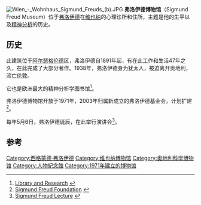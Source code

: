 {{For|the museum 在伦敦|弗洛伊德博物馆 (伦敦)}}
[[Image:Wien_-_Wohnhaus_Sigmund_Freuds_(b).JPG|thumb]]
'''弗洛伊德博物馆'''（Sigmund Freud Museum）位于[[弗洛伊德|弗洛伊德]]在[[维也纳|维也纳]]的心理诊所和住所，主题是他的生平以及[[精神分析|精神分析]]的历史。

==历史==
此建筑位于[[阿尔瑟格伦德|阿尔瑟格伦德]]区，弗洛伊德自1891年起，有在此工作和生活47年之久，在此完成了大部分著作。1938年，弗洛伊德身为犹太人，被迫离开奥地利，流亡[[伦敦|伦敦]]。

它也是欧洲最大的精神分析学图书馆<ref>[http://www.freud-museum.at/cms/index.php/calatogues-and-additions.html Library and Research] {{webarchive|url=https://web.archive.org/web/20100920062929/http://freud-museum.at/cms/index.php/calatogues-and-additions.html |date=2010-09-20 }}</ref>。

弗洛伊德博物馆开放于1971年，2003年归属新成立的弗洛伊德基金会，计划扩建<ref>[http://www.freud-museum.at/cms/index.php/sigmund-freud-foundation.html Sigmund Freud Foundation] {{webarchive|url=https://web.archive.org/web/20100920061930/http://freud-museum.at/cms/index.php/sigmund-freud-foundation.html |date=2010-09-20 }}</ref>。

每年5月6日，弗洛伊德诞辰，在此举行演讲会<ref>[http://www.freud-museum.at/cms/index.php/sigmund-freud-lecture.html Sigmund Freud Lecture] {{webarchive|url=https://web.archive.org/web/20100920083743/http://freud-museum.at/cms/index.php/sigmund-freud-lecture.html |date=2010-09-20 }}</ref>。

==参考==
<references/>
{{coord|48|13|07|N|16|21|47|E|region:AT-9_type:landmark_source:kolossus-dewiki|display=title}}

[[Category:西格蒙德·弗洛伊德|Category:西格蒙德·弗洛伊德]]
[[Category:维也纳博物馆|Category:维也纳博物馆]]
[[Category:奥地利科学博物馆|Category:奥地利科学博物馆]]
[[Category:人物紀念館|Category:人物紀念館]]
[[Category:1971年建立的博物馆|Category:1971年建立的博物馆]]